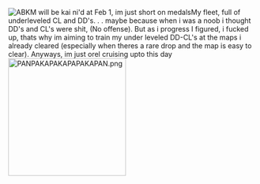 [[File:FEUER.png|thumb|ABKM will be kai ni'd at Feb 1, im just short on medals]]My fleet, full of underleveled CL and DD's. . . maybe because when i was a noob i thought DD's and CL's were shit, (No offense). But as i progress I figured, i fucked up, thats why im aiming to train my under leveled DD-CL's at the maps i already cleared (especially when theres a rare drop and the map is easy to clear). Anyways, im just orel cruising upto this day[[File:PANPAKAPAKAPAPAKAPAN.png|thumb|left|238px]]<ac_metadata title="Easy and Medium Difficulty (Medal farming). Am I going to Survive?"> </ac_metadata>